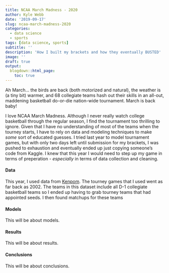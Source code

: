 ```yaml
---
title: NCAA March Madness - 2020
author: Kyle Webb
date: '2019-09-17'
slug: ncaa-march-madness-2020
categories:
  - data science
  - sports
tags: [data science, sports]
subtitle: ''
description: 'How I built my brackets and how they eventually BUSTED'
image: ''
draft: true
output:
  blogdown::html_page:
    toc: true
---
```


Ah March... the birds are back (both motorized and natural), the weather is (a tiny bit) warmer, and 68 collegiate teams hash out their skills in an all-out, maddening basketball do-or-die nation-wide tournament. March is back baby!

I love NCAA March Madness. Although I never really watch college basketball through the regular season, I find the tournament too thrilling to ignore. Given that I have no understanding of most of the teams when the tourney starts, I have to rely on data and modeling techniques to make *some* sort of educated guesses. I tried last year to model tournament games, but with only two days left until submission for my brackets, I was pushed to exhaustion and eventually ended up just copying someone's code from Kaggle. I knew that this year I would need to step up my game in terms of preperation - *especially* in terms of data collection and cleaning. 

#### Data

This year, I used data from [Kenpom](https://kenpom.com/). The tourney games that I used went as far back as 2002. The teams in this dataset include all D-1 collegiate basketball teams so I ended up having to grab tourney teams that had appointed seeds. I then found matchups for these teams  

#### Models

This will be about models.

#### Results

This will be about results.

#### Conclusions

This will be about conclusions.


